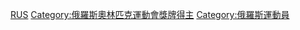 [[Category:奥林匹克运动会金牌得主|RUS]]
[[Category:俄羅斯奧林匹克運動會獎牌得主|Category:俄羅斯奧林匹克運動會獎牌得主]]
[[Category:俄羅斯運動員|Category:俄羅斯運動員]]